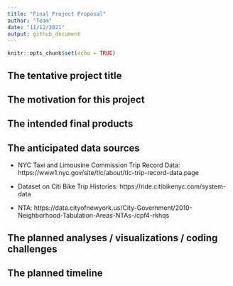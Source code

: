 ```yaml
---
title: "Final Project Proposal"
author: "Team"
date: "11/12/2021"
output: github_document
---
```


```r
knitr::opts_chunk$set(echo = TRUE)
```

## The tentative project title
## The motivation for this project
## The intended final products
## The anticipated data sources

* NYC Taxi and Limousine Commission Trip Record Data: https://www1.nyc.gov/site/tlc/about/tlc-trip-record-data.page

* Dataset on Citi Bike Trip Histories: https://ride.citibikenyc.com/system-data

* NTA: https://data.cityofnewyork.us/City-Government/2010-Neighborhood-Tabulation-Areas-NTAs-/cpf4-rkhqs

## The planned analyses / visualizations / coding challenges
## The planned timeline


